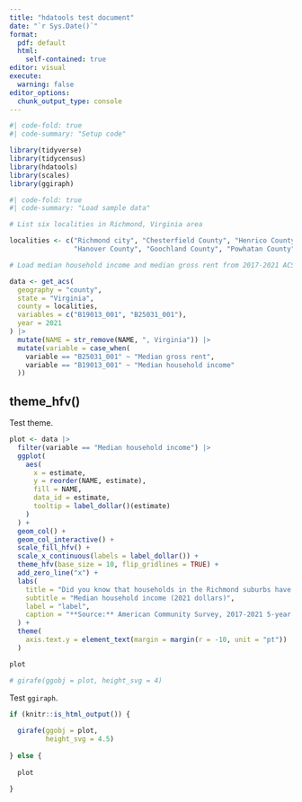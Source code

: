 ```yaml
---
title: "hdatools test document"
date: "`r Sys.Date()`"
format:
  pdf: default
  html: 
    self-contained: true
editor: visual
execute: 
  warning: false
editor_options: 
  chunk_output_type: console
---
```


```r
#| code-fold: true
#| code-summary: "Setup code"

library(tidyverse)
library(tidycensus)
library(hdatools)
library(scales)
library(ggiraph)

```

```r
#| code-fold: true
#| code-summary: "Load sample data"

# List six localities in Richmond, Virginia area

localities <- c("Richmond city", "Chesterfield County", "Henrico County",
                "Hanover County", "Goochland County", "Powhatan County")

# Load median household income and median gross rent from 2017-2021 ACS 5-year estimates

data <- get_acs(
  geography = "county",
  state = "Virginia",
  county = localities,
  variables = c("B19013_001", "B25031_001"),
  year = 2021
) |>
  mutate(NAME = str_remove(NAME, ", Virginia")) |>
  mutate(variable = case_when(
    variable == "B25031_001" ~ "Median gross rent",
    variable == "B19013_001" ~ "Median household income"
  ))

```

## theme_hfv()

Test theme.

```r

plot <- data |>
  filter(variable == "Median household income") |>
  ggplot(
    aes(
      x = estimate,
      y = reorder(NAME, estimate),
      fill = NAME,
      data_id = estimate,
      tooltip = label_dollar()(estimate)
    )
  ) +
  geom_col() +
  geom_col_interactive() +
  scale_fill_hfv() +
  scale_x_continuous(labels = label_dollar()) +
  theme_hfv(base_size = 10, flip_gridlines = TRUE) +
  add_zero_line("x") +
  labs(
    title = "Did you know that households in the Richmond suburbs have the highest incomes in the region?",
    subtitle = "Median household income (2021 dollars)",
    label = "label",
    caption = "**Source:** American Community Survey, 2017-2021 5-year estimates.<br>**Note:** Incomes adjusted to 2021 dollars."
  ) +
  theme(
    axis.text.y = element_text(margin = margin(r = -10, unit = "pt"))
  )

plot

# girafe(ggobj = plot, height_svg = 4)

```

Test `ggiraph`.

```r

if (knitr::is_html_output()) {
  
  girafe(ggobj = plot,
         height_svg = 4.5)
  
} else {
  
  plot
  
}

```
